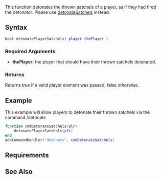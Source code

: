 {{Server function}}
{{Delete|It seems this page was created in confusion.}}
This function detonates the thrown satchels of a player, as if they had fired the detonator. Please use [[/detonateSatchels.md|detonateSatchels]] instead.

==Syntax== 
<syntaxhighlight lang="lua">
bool detonatePlayerSatchels( player thePlayer )         
</syntaxhighlight> 

===Required Arguments=== 
*'''thePlayer:''' the player that should have their thrown satchels detonated.

===Returns===
Returns ''true'' if a valid player element was passed, false otherwise.

==Example==  
This example will allow players to detonate their thrown satchels via the command /detonate
<syntaxhighlight lang="lua">
function cmdDetonateSatchels(plr)
	detonatePlayerSatchels(plr)
end
addCommandHandler("detonate", cmdDetonateSatchels)
</syntaxhighlight>

==Requirements==
{{Requirements|1.1|n/a|}}

==See Also==
{{Player functions}}